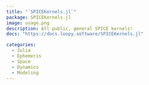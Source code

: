 ```yaml
---
title: "`SPICEKernels.jl`"
package: SPICEKernels.jl
image: usage.png
description: All public, general SPICE kernels!
docs: "https://docs.loopy.software/SPICEKernels.jl"

categories: 
  - Julia
  - Ephemeris
  - Space
  - Dynamics
  - Modeling
---
```

